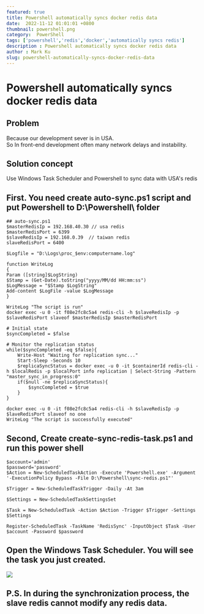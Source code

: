 ```yaml
---
featured: true
title: Powershell automatically syncs docker redis data
date:  2022-11-12 01:01:01 +0800
thumbnail: powershell.png
category:  PowerShell
tags: ['powershell','redis','docker','automatically syncs redis']
description : Powershell automatically syncs docker redis data
author : Mark Ku
slug: powershell-automatically-syncs-docker-redis-data
---
```

# Powershell automatically syncs docker redis data
## Problem 
Because our development sever is in USA.  
So In front-end development often many network delays and instability.

## Solution concept
Use Windows Task Scheduler and Powershell to sync data with USA's redis 

## First. You need create auto-sync.ps1 script and put Powershell to D:\Powershell\ folder 

```
## auto-sync.ps1
$masterRedisIp = 192.168.40.30 // usa redis 
$masterRedisPort = 6399
$slaveRedisIp = 192.168.0.39  // taiwan redis 
slaveRedisPort = 6400

$Logfile = "D:\Logs\proc_$env:computername.log"

function WriteLog
{
Param ([string]$LogString)
$Stamp = (Get-Date).toString("yyyy/MM/dd HH:mm:ss")
$LogMessage = "$Stamp $LogString"
Add-content $LogFile -value $LogMessage
}

WriteLog "The script is run"
docker exec -u 0 -it f08e2fc8c5a4 redis-cli -h $slaveRedisIp -p $slaveRedisPort slaveof $masterRedisIp $masterRedisPort

# Initial state
$syncCompleted = $false

# Monitor the replication status
while($syncCompleted -eq $false){
    Write-Host "Waiting for replication sync..."
    Start-Sleep -Seconds 10
    $replicaSyncStatus = docker exec -u 0 -it $containerId redis-cli -h $localRedis -p $localPort info replication | Select-String -Pattern "master_sync_in_progress:0"
    if($null -ne $replicaSyncStatus){
        $syncCompleted = $true
    }
}

docker exec -u 0 -it f08e2fc8c5a4 redis-cli -h $slaveRedisIp -p $laveRedisPort slaveof no one
WriteLog "The script is successfully executed"
```
## Second, Create create-sync-redis-task.ps1 and run this power shell 
```
$account='admin'
$password='password'
$Action = New-ScheduledTaskAction -Execute 'Powershell.exe' -Argument '-ExecutionPolicy Bypass -File D:\Powershell\sync-redis.ps1"'

$Trigger = New-ScheduledTaskTrigger -Daily -At 3am

$Settings = New-ScheduledTaskSettingsSet

$Task = New-ScheduledTask -Action $Action -Trigger $Trigger -Settings $Settings

Register-ScheduledTask -TaskName 'RedisSync' -InputObject $Task -User $account -Password $password
```
## Open the Windows Task Scheduler. You will see the task you just created.

![](https://i.imgur.com/vPbU7o7.png)

## P.S. In during the synchronization process, the slave redis cannot modify any redis data.
